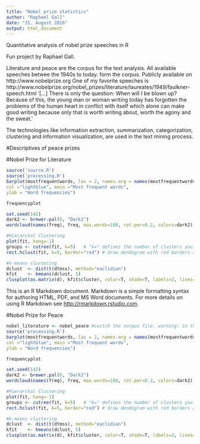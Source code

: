 ```yaml
---
title: "Nobel prize statistics"
author: "Raphael Gall"
date: "31. August 2016"
output: html_document
---
```

Quantitative analysis of nobel prize speeches in R

Fun project by Raphael Gall. 

Literature and peace are the corpus for the text analysis. All available speeches betwee the 1940s to today. form the corpus. Publicly available on http://www.nobelprize.org One of my favorite speeches is http://www.nobelprize.org/nobel_prizes/literature/laureates/1949/faulkner-speech.html '[...] There is only the question: When will I be blown up? Because of this, the young man or woman writing today has forgotten the problems of the human heart in conflict with itself which alone can make good writing because only that is worth writing about, worth the agony and the sweat.'

The technologies like information extraction, summarization, categorization, clustering and information visualization, are used in the text mining process.

#Descriptives of peace prizes

#Nobel Prize for Literature
```r
source('source.R')
source('processing.R')
barplot(mostfrequentwords, las = 2, names.arg = names(mostfrequentwords),
col ="lightblue", main ="Most frequent words",
ylab = "Word frequencies")

frequencyplot

set.seed(142)   
dark2 <- brewer.pal(6, "Dark2")   
wordcloud(names(freq), freq, max.words=100, rot.per=0.2, colors=dark2) 

#Hierarchal Clustering
plot(fit, hang=-1)
groups <- cutree(fit, k=5)   # "k=" defines the number of clusters you are using   
rect.hclust(fit, k=5, border="red") # draw dendogram with red borders around the 5 clusters   

#k-means clustering
dclust  <- dist(t(dtmss), method="euclidian")   
kfit    <- kmeans(dclust, 5)   
clusplot(as.matrix(d), kfit$cluster, color=T, shade=T, labels=2, lines=0)   


```

This is an R Markdown document. Markdown is a simple formatting syntax for authoring HTML, PDF, and MS Word documents. For more details on using R Markdown see <http://rmarkdown.rstudio.com>.

#Nobel Prize for Peace
```r
nobel_literature <- nobel_peace #switch the corpus file. warning: in this instance filename is misleading.
source('processing.R')
barplot(mostfrequentwords, las = 2, names.arg = names(mostfrequentwords),
col ="lightblue", main ="Most frequent words",
ylab = "Word frequencies")

frequencyplot

set.seed(142)   
dark2 <- brewer.pal(6, "Dark2")   
wordcloud(names(freq), freq, max.words=100, rot.per=0.2, colors=dark2) 

#Hierarchal Clustering
plot(fit, hang=-1)
groups <- cutree(fit, k=5)   # "k=" defines the number of clusters you are using   
rect.hclust(fit, k=5, border="red") # draw dendogram with red borders around the 5 clusters   

#k-means clustering
dclust  <- dist(t(dtmss), method="euclidian")   
kfit    <- kmeans(dclust, 5)   
clusplot(as.matrix(d), kfit$cluster, color=T, shade=T, labels=2, lines=0)   


```
